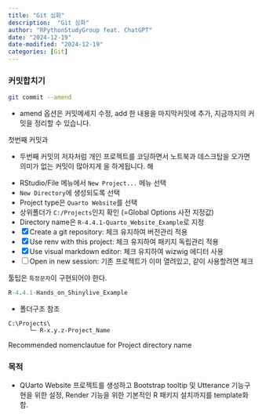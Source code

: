 ```yaml
---
title: "Git 심화"
description:  "Git 심화"
author: "RPythonStudyGroup feat. ChatGPT"
date: "2024-12-19"
date-modified: "2024-12-19"
categories: [Git]
---
```


### 커밋합치기

``` bash
git commit --amend
```
- amend 옵션은 커밋메세지 수정, add 한 내용을 마지막커밋에 추가, 지금까지의 커밋을 정리할 수 있습니다.

첫번째 커밋과 


-   두번째 커밋의 저자처럼 개인 프로젝트를 코딩하면서 노트북과 데스크탑을 오가면 의미가 없는 커밋이 많아지게 을 하게됩니다. 해

::: {.callout-note title="1단계: `Quarto Website` 프로젝트 만들기" collapse="true" appearance="minimal"}
-   RStudio/File 메뉴에서 `New Project...` 메뉴 선택
-   `New Directory`에 생성되도록 선택
-   Project type은 `Quarto Website`를 선택
-   상위폴더가 `C:/Projects`인지 확인 (=Global Options 사전 지정값)
-   Directory name은 `R-4.4.1-Quarto_Website_Example`로 지정
-   [x] Create a git repository: 체크 유지하여 버전관리 적용
-   [x] Use renv with this project: 체크 유지하여 패키지 독립관리 적용
-   [x] Use visual markdown editor: 체크 유지하여 wizwig 에디터 사용
-   [ ] Open in new session: 기존 프로젝트가 이미 열려있고, 같이 사용할려면 체크
:::

툴팁은 [`특정문자`]{.text-primary data-bs-toggle="tooltip" data-bs-html="true" data-bs-placement="bottom" title="1열<br> 2열"}이 구현되어야 한다.

```r
R-4.4.1-Hands_on_Shinylive_Example
```

-   폴더구조 참조

::: {#fig-ProjectDirectory}
```         
C:\Projects\
      └─ R-x.y.z-Project_Name
```

Recommended nomenclautue for Project directory name
:::

### 목적

-   QUarto Website 프로젝트를 생성하고 Bootstrap tooltip 및 Utterance 기능구현을 위한 설정, Render 기능을 위한 기본적인 R 패키지 설치까지를 template화 함.
